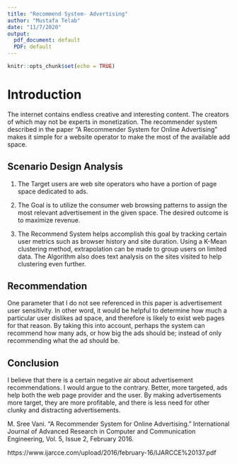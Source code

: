 ```yaml
---
title: "Recommend System- Advertising"
author: "Mustafa Telab"
date: "11/7/2020"
output:
  pdf_document: default
  PDF: default
---
```


```r
knitr::opts_chunk$set(echo = TRUE)
```


# Introduction

The internet contains endless creative and interesting content.  The creators of which may not be experts in monetization.  The recommender system described in the paper "A Recommender System for Online Advertising" makes it simple for a website operator to make the most of the available add space.

## Scenario Design Analysis

1. The Target users are web site operators who have a portion of page space dedicated to ads.

2. The Goal is to utilize the consumer web browsing patterns to assign the most relevant advertisement in the given space.  The desired outcome is to maximize revenue.

3.  The Recommend System helps accomplish this goal by tracking certain user metrics such as browser history and site duration.  Using a K-Mean clustering method, extrapolation can be made to group users on limited data.  The Algorithm also does text analysis on the sites visited to help clustering even further.


## Recommendation

One parameter that I do not see referenced in this paper is advertisement user sensitivity.  In other word, it would be helpful to determine how much a particular user dislikes ad space, and therefore is likely to exist web pages for that reason.  By taking this into account, perhaps the system can recommend how many ads, or how big the ads should be; instead of only recommending what the ad should be.

## Conclusion

I believe that there is a certain negative air about advertisement recommendations.  I would argue to the contrary.  Better, more targeted, ads help both the web page provider and the user.  By making advertisements more target, they are more profitable, and there is less need for other clunky and distracting advertisements. 

M. Sree Vani. “A Recommender System for Online Advertising.” International Journal of Advanced Research in Computer and Communication Engineering, Vol. 5, Issue 2, February 2016.

https://www.ijarcce.com/upload/2016/february-16/IJARCCE%20137.pdf